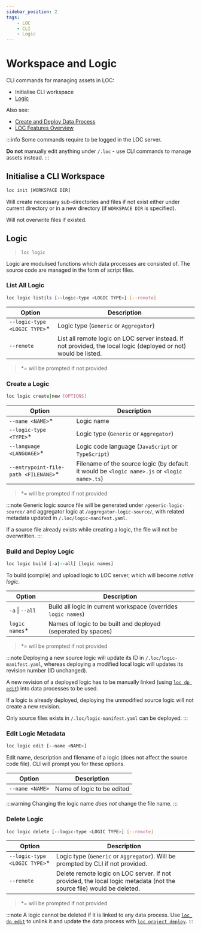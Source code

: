 ```yaml
---
sidebar_position: 2
tags:
    - LOC
    - CLI
    - Logic
---
```


# Workspace and Logic

CLI commands for managing assets in LOC:

-   Initialise CLI workspace
-   [Logic](#logic)

Also see:

-   [Create and Deploy Data Process](/legacy/0.9/cli-handbook/create-deploy-project)
-   [LOC Features Overview](/legacy/0.9/tutorials/loc-feat-overview)

:::info
Some commands require to be logged in the LOC server.

**Do not** manually edit anything under `/.loc` - use CLI commands to manage assets instead.
:::

## Initialise a CLI Workspace

```bash
loc init [WORKSPACE DIR]
```

Will create necessary sub-directories and files if not exist either under current directory or in a new directory (if `WORKSPACE DIR` is specified).

Will not overwrite files if existed.

## Logic

> `loc logic`

Logic are modulised functions which data processes are consisted of. The source code are managed in the form of script files.

### List All Logic

```bash
loc logic list|ls [--logic-type <LOGIC TYPE>] [--remote]
```

| Option                        | Description                                                                                                      |
| ----------------------------- | ---------------------------------------------------------------------------------------------------------------- |
| `--logic-type <LOGIC TYPE>`\* | Logic type (`Generic` or `Aggregator`)                                                                           |
| `--remote`                    | List all remote logic on LOC server instead. If not provided, the local logic (deployed or not) would be listed. |

> \*= will be prompted if not provided

### Create a Logic

```bash
loc logic create|new [OPTIONS]
```

| Option                                | Description                                                                                  |
| ------------------------------------- | -------------------------------------------------------------------------------------------- |
| `--name <NAME>`\*                     | Logic name                                                                                   |
| `--logic-type <TYPE>`\*               | Logic type (`Generic` or `Aggregator`)                                                       |
| `--language <LANGUAGE>`\*             | Logic code language (`JavaScript` or `TypeScript`)                                           |
| `--entrypoint-file-path <FILENANE>`\* | Filename of the source logic (by default it would be `<logic name>.js` or `<logic name>.ts`) |

> \*= will be prompted if not provided

:::note
Generic logic source file will be generated under `/generic-logic-source/` and aggregator logic at `/aggregator-logic-source/`, with related metadata updated in `/.loc/logic-manifest.yaml`.

If a source file already exists while creating a logic, the file will not be overwritten.
:::

### Build and Deploy Logic

```bash
loc logic build [-a|--all] [logic names]
```

To build (compile) and upload logic to LOC server, which will become _native logic_.

| Option              | Description                                                    |
| ------------------- | -------------------------------------------------------------- |
| `-a` &#124; `--all` | Build all logic in current workspace (overrides `logic names`) |
| `logic names`\*     | Names of logic to be built and deployed (seperated by spaces)  |

> \*= will be prompted if not provided

:::note
Deploying a new source logic will update its ID in `/.loc/logic-manifest.yaml`, whereas deploying a modified local logic will updates its revision number (ID unchanged).

A new revision of a deployed logic has to be manually linked (using [`loc dp edit`](/legacy/0.9/cli-handbook/cli-commands/project-dp#edit-a-data-process-including-linkingunlinking-logic)) into data processes to be used.

If a logic is already deployed, deploying the unmodified source logic will not create a new revision.

Only source files exists in `/.loc/logic-manifest.yaml` can be deployed.
:::

### Edit Logic Metadata

```bash
loc logic edit [--name <NAME>]
```

Edit name, description and filename of a logic (does not affect the source code file). CLI will prompt you for these options.

| Option          | Description                |
| --------------- | -------------------------- |
| `--name <NAME>` | Name of logic to be edited |

:::warning
Changing the logic name _does not_ change the file name.
:::

### Delete Logic

```bash
loc logic delete [--logic-type <LOGIC TYPE>] [--remote]
```

| Option                        | Description                                                                                                          |
| ----------------------------- | -------------------------------------------------------------------------------------------------------------------- |
| `--logic-type <LOGIC TYPE>`\* | Logic type (`Generic` or `Aggregator`). Will be prompted by CLI if not provided.                                     |
| `--remote`                    | Delete remote logic on LOC server. If not provided, the local logic metadata (not the source file) would be deleted. |

> \*= will be prompted if not provided

:::note
A logic cannot be deleted if it is linked to any data process. Use [`loc dp edit`](/legacy/0.9/cli-handbook/cli-commands/project-dp#edit-a-data-process-including-linkingunlinking-logic) to unlink it and update the data process with [`loc project deploy`](/legacy/0.9/cli-handbook/cli-commands/project-dp#deploy-a-project-with-its-scenarios-and-data-processes).
:::
